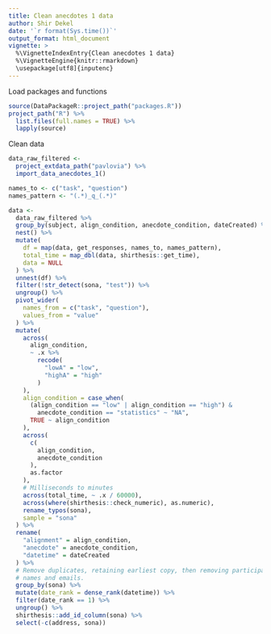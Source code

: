 ```yaml
---
title: Clean anecdotes 1 data
author: Shir Dekel
date: '`r format(Sys.time())`'
output_format: html_document
vignette: >
  %\VignetteIndexEntry{Clean anecdotes 1 data}
  %\VignetteEngine{knitr::rmarkdown}
  \usepackage[utf8]{inputenc}
---
```


Load packages and functions

```r
source(DataPackageR::project_path("packages.R"))
project_path("R") %>%
  list.files(full.names = TRUE) %>%
  lapply(source)
```

Clean data

```r
data_raw_filtered <-
  project_extdata_path("pavlovia") %>%
  import_data_anecdotes_1()

names_to <- c("task", "question")
names_pattern <- "(.*)_q_(.*)"

data <-
  data_raw_filtered %>%
  group_by(subject, align_condition, anecdote_condition, dateCreated) %>%
  nest() %>%
  mutate(
    df = map(data, get_responses, names_to, names_pattern),
    total_time = map_dbl(data, shirthesis::get_time),
    data = NULL
  ) %>%
  unnest(df) %>%
  filter(!str_detect(sona, "test")) %>%
  ungroup() %>%
  pivot_wider(
    names_from = c("task", "question"),
    values_from = "value"
  ) %>%
  mutate(
    across(
      align_condition,
      ~ .x %>%
        recode(
          "lowA" = "low",
          "highA" = "high"
        )
    ),
    align_condition = case_when(
      (align_condition == "low" | align_condition == "high") &
        anecdote_condition == "statistics" ~ "NA",
      TRUE ~ align_condition
    ),
    across(
      c(
        align_condition,
        anecdote_condition
      ),
      as.factor
    ),
    # Milliseconds to minutes
    across(total_time, ~ .x / 60000),
    across(where(shirthesis::check_numeric), as.numeric),
    rename_typos(sona),
    sample = "sona"
  ) %>%
  rename(
    "alignment" = align_condition,
    "anecdote" = anecdote_condition,
    "datetime" = dateCreated
  ) %>%
  # Remove duplicates, retaining earliest copy, then removing participant
  # names and emails.
  group_by(sona) %>%
  mutate(date_rank = dense_rank(datetime)) %>%
  filter(date_rank == 1) %>%
  ungroup() %>%
  shirthesis::add_id_column(sona) %>%
  select(-c(address, sona))
```


